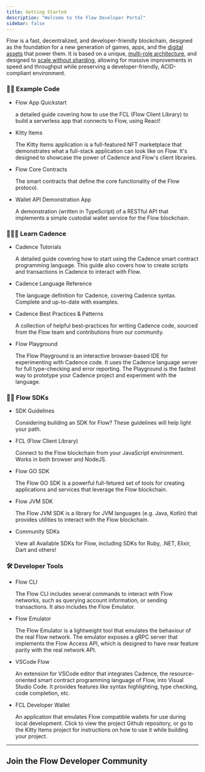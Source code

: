```yaml
---
title: Getting Started
description: "Welcome to the Flow Developer Portal"
sidebar: false
---
```





‍Flow is a fast, decentralized, and developer-friendly blockchain, designed as the foundation for a new generation of games, apps, and the [digital assets](https://www.onflow.org/post/resources-programming-ownership) that power them. It is based on a unique, [multi-role architecture](https://www.onflow.org/primer), and designed to [scale without sharding](https://www.onflow.org/post/flow-blockchain-multi-node-architecture-advantages), allowing for massive improvements in speed and throughput while preserving a developer-friendly, ACID-compliant environment.


<div className="homepage-grid">

<div className="grid-item">
<h3>🏃‍♂️ Example Code</h3>

<ul className="grid-item-list">
  <li>
    <TrackingLink  href="/fcl/tutorials/flow-app-quickstart/" eventName="Homepage_link_/fcl/tutorials/flow-app-quickstart/_clicked">Flow App Quickstart</TrackingLink> <br/>
    <p>a detailed guide covering how to use the <TrackingLink href="/flow-js-sdk/" eventName="Homepage_link_/flow-js-sdk/_clicked">FCL (Flow Client Library)</TrackingLink> to build a serverless app that connects to Flow, using React!</p>
  </li>
  <li>
    <TrackingLink href="https://github.com/onflow/kitty-items" eventName="Homepage_link_/kitty-items/_clicked">
    Kitty Items
    </TrackingLink> <br/>
    <p>The Kitty Items application is a full-featured NFT marketplace that demonstrates what a full-stack application can look like on Flow. It's designed to showcase the power of Cadence and Flow's client libraries.</p>
  </li>
  <li>
    <TrackingLink href="https://github.com/onflow/flow-core-contracts" eventName="Homepage_link_/flow-core-contract/_clicked">
    Flow Core Contracts
    </TrackingLink> <br/>
    <p>The smart contracts that define the core functionality of the Flow protocol.</p>
  </li>
  <li>
    <TrackingLink href="https://github.com/onflow/flow-wallet-api-node-demo" eventName="Homepage_link_/flow-wallet-api-node-demo/_clicked">
    Wallet API Demonstration App
    </TrackingLink> <br/>
    <p>A demonstration (written in TypeScript) of a RESTful API that implements a simple custodial wallet service for the Flow blockchain.</p>
  </li>
</ul>
</div>

<div className="grid-item">
<h3>🏄🏼‍♂️ Learn Cadence</h3>

  <ul className="grid-item-list">
  <li>
    <TrackingLink href="/cadence/tutorial/01-first-steps" eventName="Homepage_link_/cadence/tutorial/01-first-steps/_clicked">Cadence Tutorials</TrackingLink> <br/>
    <p>A detailed guide covering how to start using the Cadence smart contract programming language. This guide also covers how to create scripts and transactions in Cadence to interact with Flow.</p>
  </li>
  <li>
    <TrackingLink href="/cadence/language" eventName="Homepage_link_/cadence/language/_clicked">
    Cadence Language Reference
    </TrackingLink> <br/>
    <p>The language definition for Cadence, covering Cadence syntax. Complete and up-to-date with examples.</p>
  </li>
  <li>
    <TrackingLink href="/cadence/design-patterns" eventName="Homepage_link_/cadence/design-patterns/_clicked">
    Cadence Best Practices & Patterns
    </TrackingLink> <br/>
    <p>A collection of helpful best-practices for writing Cadence code, sourced from the Flow team and contributions from our community.</p>
  </li>
  <li>
    <TrackingLink href="https://play.onflow.org/" eventName="Homepage_link_/https://play.onflow.org/_clicked">
    Flow Playground
    </TrackingLink> <br/>
    <p>The Flow Playground is an interactive browser-based IDE for experimenting with Cadence code. It uses the Cadence language server for full type-checking and error reporting. The Playground is the fastest way to prototype your Cadence project and experiment with the language.</p>
  </li>

</ul>
</div>

<div className="c">
<h3>👩‍💻 Flow SDKs</h3>

<ul className="grid-item-list">
   <li>
    <TrackingLink href="/sdk-guidelines" eventName="Homepage_link_/sdk-guidelines/_clicked">
    SDK Guidelines
    </TrackingLink> <br/>
    <p>Considering building an SDK for Flow? These guidelines will help light your path.</p>
  </li>
  <li>
    <TrackingLink href="/fcl" eventName="Homepage_link_/fcl/_clicked">
    FCL (Flow Client Library)
    </TrackingLink> <br/>
    <p>Connect to the Flow blockchain from your JavaScript environment. Works in both browser and NodeJS.</p>
  </li>
  <li>
    <TrackingLink href="/flow-go-sdk" eventName="Homepage_link_/flow-go-sdk/_clicked">Flow GO SDK</TrackingLink> <br/>
    <p>The Flow GO SDK is a powerful full-fetured set of tools for creating applications and services that leverage the Flow blockchain.</p>
  </li>
  <li>
    <TrackingLink href="https://github.com/onflow/flow-jvm-sdk" eventName="Homepage_link_/conre-contracts/_clicked">
    Flow JVM SDK
    </TrackingLink> <br/>
    <p>The Flow JVM SDK is a library for JVM languages (e.g. Java, Kotlin) that provides utilities to interact with the Flow blockchain.</p>
  </li>
 <li>
    <TrackingLink href="/sdks" eventName="Homepage_link_/sdks/_clicked">
    Community SDKs
    </TrackingLink> <br/>
    <p>View all Available SDKs for Flow, including SDKs for Ruby, .NET, Elixir, Dart and others!</p>
  </li>

</ul>
</div>
  
<div className="grid-item">
<h3>🛠 Developer Tools</h3>
  <ul className="grid-item-list">
  <li>
    <TrackingLink href="/flow-cli" eventName="Homepage_link_/flow-cli/_clicked">
   Flow CLI
    </TrackingLink> <br/>
    <p>The Flow CLI includes several commands to interact with Flow networks, such as querying account information, or sending transactions. It also includes the Flow Emulator.</p>
  </li>
  <li>
    <TrackingLink href="https://github.com/onflow/flow-emulator/blob/master/README.md" eventName="Homepage_link_/https://github.com/onflow/flow-emulator/blob/master/README.md/_clicked">Flow Emulator</TrackingLink> <br/>
    <p>The Flow Emulator is a lightweight tool that emulates the behaviour of the real Flow network.
      The emulator exposes a gRPC server that implements the Flow Access API, which is designed to have near feature parity with the real network API.</p>
  </li>
  <li>
    <TrackingLink href="/vscode-extension" eventName="Homepage_link_/vscode-extension/_clicked">
    VSCode Flow
    </TrackingLink> <br/>
    <p>An extension for VSCode editor that integrates Cadence, the resource-oriented smart contract programming language of Flow, into Visual Studio Code. It provides features like syntax highlighting, type checking, code completion, etc.</p>
  </li>
  <li>
    <TrackingLink href="https://github.com/onflow/fcl-dev-wallet" eventName="Homepage_link_/kitty-items/_clicked">
    FCL Developer Wallet
    </TrackingLink> <br/>
    <p>An application that emulates Flow compatible wallets for use during local development. Click to view the project Github repository, or go to the Kitty Items project for instructions on how to use it while building your project.</p>
  </li>
</ul>

</div>
</div>


---

## Join the Flow Developer Community 


<TrackingLink href="https://github.com/onflow" eventName="Homepage_link_/github_link/_clicked">
    <IconGithub style={{marginRight: 10}} size={42}/> 
</TrackingLink>

<TrackingLink href="https://discord.gg/mDvccFPx" eventName="Homepage_link_/discord_link/_clicked">
 <IconDiscord style={{marginRight: 10}}  size={42}/>
</TrackingLink>  
 
<TrackingLink href="https://forum.onflow.org/" eventName="Homepage_link_/discourse_link/_clicked">
 <IconDiscourse style={{marginRight: 10}}    size={42}/>  
</TrackingLink>
